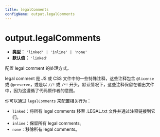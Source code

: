 ```yaml
---
title: legalComments
configName: output.legalComments
---
```


# output.legalComments

- **类型：** `'linked' | 'inline' | 'none'`
- **默认值：** `'linked'`

配置 legal comment 的处理方式。

legal comment 是 JS 或 CSS 文件中的一些特殊注释，这些注释包含 `@license` 或 `@preserve`，或是以 `//!` 或 `/*!` 开头。默认情况下，这些注释保留在输出文件中，因为这遵循了代码原作者的意图。

你可以通过 `legalComments` 来配置相关行为：

- `linked`：将所有 legal comments 移至 .LEGAL.txt 文件并通过注释链接到它们。
- `inline`：保留所有 legal comments。
- `none`：移除所有 legal comments。


<RsbuildConfig configName="output.legalComments" />
